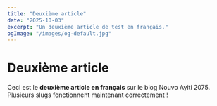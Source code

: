 ```yaml
---
title: "Deuxième article"
date: "2025-10-03"
excerpt: "Un deuxième article de test en français."
ogImage: "/images/og-default.jpg"
---
```


# Deuxième article 

Ceci est le **deuxième article en français** sur le blog Nouvo Ayiti 2075.  
Plusieurs slugs fonctionnent maintenant correctement !

